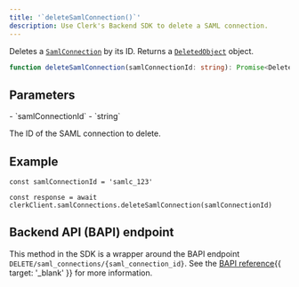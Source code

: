 ```yaml
---
title: '`deleteSamlConnection()`'
description: Use Clerk's Backend SDK to delete a SAML connection.
---
```


Deletes a [`SamlConnection`](/docs/references/backend/types/backend-saml-connection) by its ID. Returns a [`DeletedObject`](/docs/references/javascript/types/deleted-object) object.

```ts
function deleteSamlConnection(samlConnectionId: string): Promise<DeletedObject>
```

## Parameters

<Properties>
  - `samlConnectionId`
  - `string`

  The ID of the SAML connection to delete.
</Properties>

## Example

<Include src="_partials/backend/usage" />

```tsx
const samlConnectionId = 'samlc_123'

const response = await clerkClient.samlConnections.deleteSamlConnection(samlConnectionId)
```

## Backend API (BAPI) endpoint

This method in the SDK is a wrapper around the BAPI endpoint `DELETE/saml_connections/{saml_connection_id}`. See the [BAPI reference](/docs/reference/backend-api/tag/SAML-Connections#operation/DeleteSAMLConnection){{ target: '_blank' }} for more information.
